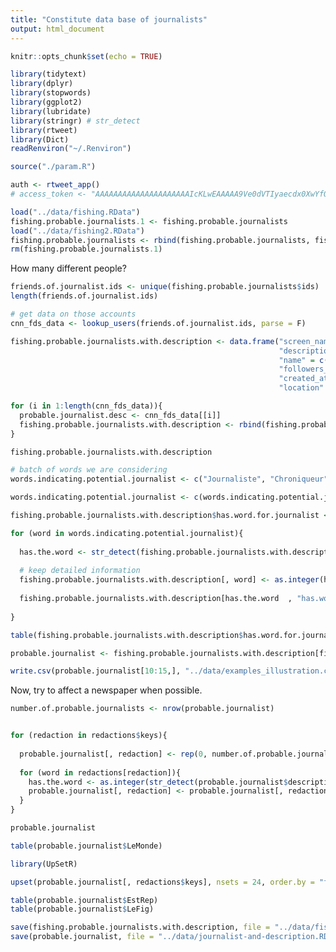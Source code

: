 ```yaml
---
title: "Constitute data base of journalists"
output: html_document
---
```


```r
knitr::opts_chunk$set(echo = TRUE)

library(tidytext)
library(dplyr)
library(stopwords)
library(ggplot2)
library(lubridate)
library(stringr) # str_detect
library(rtweet)
library(Dict)
readRenviron("~/.Renviron")

source("./param.R")

auth <- rtweet_app()
# access_token <- "AAAAAAAAAAAAAAAAAAAAAIcKLwEAAAAA9Ve0dVTIyaecdx0XwYfOpoLYQek%3D9g08wPfTo0IQSPu16Ysj0aYpXkr11ETwzN9ZFhNcvCx3lC5RQl"
```

```r
load("../data/fishing.RData")
fishing.probable.journalists.1 <- fishing.probable.journalists
load("../data/fishing2.RData")
fishing.probable.journalists <- rbind(fishing.probable.journalists, fishing.probable.journalists.1)
rm(fishing.probable.journalists.1)
```

How many different people?

```r
friends.of.journalist.ids <- unique(fishing.probable.journalists$ids)
length(friends.of.journalist.ids)
```

```r
# get data on those accounts
cnn_fds_data <- lookup_users(friends.of.journalist.ids, parse = F)
```

```r
fishing.probable.journalists.with.description <- data.frame("screen_name" = c(),
                                                            "description" = c(),
                                                            "name" = c(),
                                                            "followers_count" = c(),
                                                            "created_at" = c(),
                                                            "location" = c())

for (i in 1:length(cnn_fds_data)){
  probable.journalist.desc <- cnn_fds_data[[i]]
  fishing.probable.journalists.with.description <- rbind(fishing.probable.journalists.with.description, probable.journalist.desc[, c("screen_name", "description", "name", "followers_count", "created_at",  "location")])
}

```

```r
fishing.probable.journalists.with.description
```

```r
# batch of words we are considering
words.indicating.potential.journalist <- c("Journaliste", "Chroniqueur", "Chroniqueuse", "Editorialiste", "Éditorialiste", "Reporter", "Rédaction", "Correspondant", "Correspondante", "Rédacteur en chef", "Rédactrice en chef")

words.indicating.potential.journalist <- c(words.indicating.potential.journalist, tolower(words.indicating.potential.journalist))

fishing.probable.journalists.with.description$has.word.for.journalist <- rep(FALSE, nrow(fishing.probable.journalists.with.description))

for (word in words.indicating.potential.journalist){
  
  has.the.word <- str_detect(fishing.probable.journalists.with.description$description, word)
  
  # keep detailed information
  fishing.probable.journalists.with.description[, word] <- as.integer(has.the.word)
  
  fishing.probable.journalists.with.description[has.the.word  , "has.word.for.journalist"] <- rep(TRUE, sum(as.integer(has.the.word)))
  
}
```

```r
table(fishing.probable.journalists.with.description$has.word.for.journalist)
```


```r
probable.journalist <- fishing.probable.journalists.with.description[fishing.probable.journalists.with.description$has.word.for.journalist, c("screen_name", "description", "name", "followers_count", "created_at",  "location")]
```

```r
write.csv(probable.journalist[10:15,], "../data/examples_illustration.csv")
```

Now, try to affect a newspaper when possible.

```r
number.of.probable.journalists <- nrow(probable.journalist)


for (redaction in redactions$keys){
  
  probable.journalist[, redaction] <- rep(0, number.of.probable.journalists)
  
  for (word in redactions[redaction]){
    has.the.word <- as.integer(str_detect(probable.journalist$description, word))
    probable.journalist[, redaction] <- probable.journalist[, redaction] + has.the.word
  }
}
```

```r
probable.journalist
```

```r
table(probable.journalist$LeMonde)
```


```r
library(UpSetR)
```

```r
upset(probable.journalist[, redactions$keys], nsets = 24, order.by = "freq")
```

```r
table(probable.journalist$EstRep)
table(probable.journalist$LeFig)
```


```r
save(fishing.probable.journalists.with.description, file = "../data/fishing-and-description.RData")
save(probable.journalist, file = "../data/journalist-and-description.RData")
```
